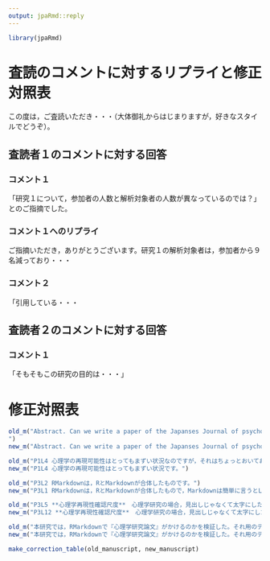 ```yaml
---
output: jpaRmd::reply
---
```


```r
library(jpaRmd)
```


<!-- 　査読コメントに対するリプライを記載ください。以下は例です。　-->
# 査読のコメントに対するリプライと修正対照表

この度は，ご査読いただき・・・（大体御礼からはじまりますが，好きなスタイルでどうぞ）。

## 査読者１のコメントに対する回答

### コメント１

「研究１について，参加者の人数と解析対象者の人数が異なっているのでは？」とのご指摘でした。

### コメント１へのリプライ

ご指摘いただき，ありがとうございます。研究１の解析対象者は，参加者から９名減っており・・・


### コメント２

「引用している・・・

## 査読者２のコメントに対する回答

### コメント１

「そもそもこの研究の目的は・・・」


# 修正対照表

<!-- 
修正対照表（新旧対照表）を作成します
old_m()内に元の原稿の内容を""でいれて，new_m()内に修正した原稿の内容をいれます。
old_mとnew_mの順番でセットにして，修正対照の順番で書いていってください（それが表に追加されます）。
なお，注意点としては，表にいれる文章は，引用文献処理できませんので，@kunisato　みたいに書くとそのまま出力されますので，ご注意ください。
-->

```r
old_m("Abstract. Can we write a paper of the Japanses Journal of psychology with RMarkdown? To solve this mystery we headed deep into the Amazon. At the end of our long journey we found some great documents about RMarkdown and finally said, 'Yes, we can'. ... Well, we'll write a abstract like this.
")
new_m("Abstract. Can we write a paper of the Japanses Journal of psychology with RMarkdown? To solve this mystery we headed deep into the Amazon. At the end of our long journey we found some great documents about RMarkdown and finally said, 'Yes, we can!'")

old_m("P1L4 心理学の再現可能性はとってもまずい状況なのですが，それはちょっとおいておいて，文献の引用の仕方を説明します。")
new_m("P1L4 心理学の再現可能性はとってもまずい状況です。")

old_m("P3L2 RMarkdownは，RとMarkdownが合体したものです。")
new_m("P3L1 RMarkdownは，RとMarkdownが合体したもので，Markdownは簡単に言うとLaTeXよりも簡単にかけるやつです。RMarkdownで書いてPDF出力する際には，LaTeXを経由します。でも，数式を書いたり，ちょっと特殊なことをしない限りは，ユーザーはLaTeXを意識せずにきれいな論文を書くことができます。")

old_m("P3L5 **心理学再現性確認尺度**　心理学研究の場合，見出しじゃなくて太字にしたい時というがあると思います。")
new_m("P3L12 **心理学再現性確認尺度**　心理学研究の場合，見出しじゃなくて太字にしたい時というがあると思います。左の心理学再現性確認尺度のように，アスタリスク２つではさむとそれができます。")

old_m("本研究では，RMarkdownで『心理学研究論文』がかけるのかを検証した。それ用のテンプレートも用意したので，あとは解析と内容を書くだけで結構いい感じのものができる。ただし，引用文献については，まだ完全とはいえず，共にこのテンプレートを磨く有志を心待ちしている。")
new_m("本研究では，RMarkdownで『心理学研究論文』がかけるのかを検証した。それ用のテンプレートも用意したので，あとは解析と内容を書くだけで結構いい感じのものができる。")
```

<!-- 以下の関数で修正対照表を出力します　-->
```r
make_correction_table(old_manuscript, new_manuscript)
```